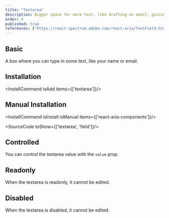 ```yaml
---
title: "Textarea"
description: Bigger space for more text, like drafting an email, giving you room to elaborate on your thoughts..
order: 4
published: true
references: ["https://react-spectrum.adobe.com/react-aria/TextField.html#textarea-1"]
---
```


## Basic

A box where you can type in some text, like your name or email.
<How minW72 toUse="forms/textarea-demo" />

## Installation
<InstallCommand isAdd items={['textarea']}/>

## Manual Installation

<InstallCommand isInstall isManual items={['react-aria-components']}/>

<SourceCode toShow={['textarea', 'field']}/>

## Controlled
You can control the textarea value with the `value` prop.
<How minW72 toUse="forms/textarea-controlled-demo" />

## Readonly
When the textarea is readonly, it cannot be edited.
<How minW72 toUse="forms/textarea-readonly-demo" />

## Disabled
When the textarea is disabled, it cannot be edited.
<How minW72 toUse="forms/textarea-disabled-demo" />
